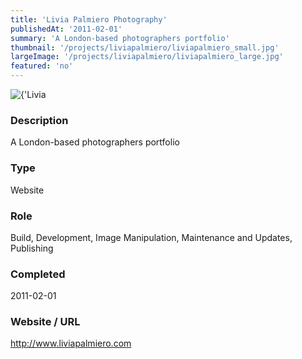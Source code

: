 ```yaml
---
title: 'Livia Palmiero Photography'
publishedAt: '2011-02-01'
summary: 'A London-based photographers portfolio'
thumbnail: '/projects/liviapalmiero/liviapalmiero_small.jpg'
largeImage: '/projects/liviapalmiero/liviapalmiero_large.jpg'
featured: 'no'
---
```


<div className="relative w-full h-[400px] sm:h-[600px] md:h-[760px] lg:h-[920px]">
  <Image
    alt={'Livia Palmiero Photography'}
    src={'/projects/liviapalmiero/liviapalmiero.jpg'}
    sizes="(max-width: 640px) 100%, 100%"
    fill={true}
    priority
    style={{
      objectFit: 'contain'
    }}
  />
</div>

### Description

A London-based photographers portfolio


### Type

Website

### Role

Build, Development, Image Manipulation, Maintenance and Updates, Publishing

### Completed
2011-02-01

### Website / URL
http://www.liviapalmiero.com


